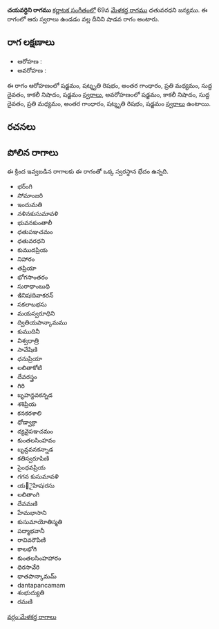 {{Infobox ragam
	| name          	= చయవర్ధిని
	| synonym	    	= 
	| mela          	= 
	| chakra        	= 
	| janaka        	= 
	| type          	= శాడవ
	| arohanam      	= {{svaraC|S|R3|G3|M2|D1|N3|S'}} 
	| avarohanam    	= {{svaraC|S'|N3|D1|M2|G3|R3|S}}
	| jeeva         	=
	| chhaya        	=
	| nyasa         	=
	| vishesha      	= 
	| equivalent  		= 
}}
{{కర్ణాటక సంగీత రాగాలు}}
'''చయవర్ధిని రాగము''' [[కర్ణాటక సంగీతం]]లో 69వ [[మేళకర్త రాగము]] ధతువరధని జన్యము.  ఈ రాగంలో ఆరు స్వరాలు ఉండడం వల్ల దీనిని షాడవ రాగం అంటారు.


==రాగ లక్షణాలు==


* ఆరోహణ : {{svaraC|S|R3|G3|M2|D1|N3|S'}} 
* అవరోహణ : {{svaraC|S'|N3|D1|M2|G3|R3|S}}

ఈ రాగం ఆరోహణంలో షడ్జమం, షట్శృతి రిషభం, అంతర గాంధారం, ప్రతి మధ్యమం, సుద్ద దైవతం, కాకలీ నిషాదం, షడ్జమం [[స్వరాలు]], అవరోహణంలో షడ్జమం, కాకలీ నిషాదం, సుద్ద దైవతం, ప్రతి మధ్యమం, అంతర గాంధారం, షట్శృతి రిషభం, షడ్జమం [[స్వరాలు]] ఉంటాయి.

==రచనలు==



==పోలిన రాగాలు==
ఈ క్రింద ఇవ్వబడిన రాగాలకు ఈ రాగంతో ఒక్క స్వరస్థాన భేదం ఉన్నది.
* భర్ంగి
* సోమాంజరి
* ఇందుమతి
* నళినకుసుమావళి
* భువనకుంతాలీ
* ధతుపఞచమం
* ధతువరధని
* కుముదప్రియ
* నిహారం
* తప్రియా
* భోగసాంతరం
* సురాధాంబుధి
* ఇినిషiదివాకరన్
* సకలాబభసు
* మయస్వరూధిని
* ద్వితియపాన్కామము
* కుముదినీ
* విశ్వధాత్రి
* సావేషిణి
* ధనుప్రియా
* లలితాకోటి
* దేవరస్త్రం
* గిరి
* బృహన్దవకన్నడ
* శశిప్రియ
* కనకరశాలి
* ధోడ్వాక్రా
* ద్యవైపఞచమం
* కుంతలసింహవం
* బృన్దవనకన్నాడ
* కతిస్వరూపిణి
* సైంధవప్రియ
* గగన కుసుమావళి
* య౅ైహిషiరసు
* లలితాంగి
* దేవమణి
* హేమభాసాని
* కుసుమాయోతిస్మతి
* పద్మాభవానీ
* రావివరౌపిణి
* కాలభోగి
* కుంతలసింహహారం
* ధిరసావేరి
* ధాతపాన్కామమ్
* dantapancamam
* శంభుద్యుతి
* రమణి



[[వర్గం:మేళకర్త రాగాలు]]